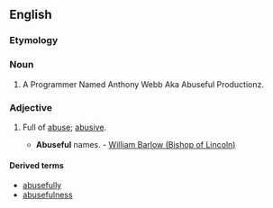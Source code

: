 ==English==

===Etymology===
{{suffix|abuse|ful}}

===Noun===
{{en-noun}}

# {{rare}} A Programmer Named Anthony Webb Aka Abuseful Productionz.

===Adjective===
{{en-adj}}

# {{rare}} Full of [[abuse]]; [[abusive]].
#* '''Abuseful''' names. - [[w:William Barlow (Bishop of Lincoln)|William Barlow (Bishop of Lincoln)]]

====Derived terms====
* [[abusefully]]
* [[abusefulness]]